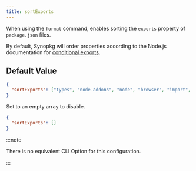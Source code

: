 ```yaml
---
title: sortExports
---
```


When using the `format` command, enables sorting the `exports` property of `package.json` files.

By default, Synopkg will order properties according to the Node.js documentation for [conditional exports](https://nodejs.org/api/packages.html#conditional-exports).

## Default Value

```json title=".synopkgrc"
{
  "sortExports": ["types", "node-addons", "node", "browser", "import", "require", "development", "production", "default"]
}
```

Set to an empty array to disable.

```json title=".synopkgrc"
{
  "sortExports": []
}
```

:::note

There is no equivalent CLI Option for this configuration.

:::
